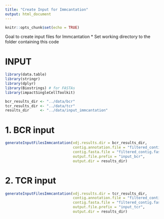 ```yaml
---
title: "Create Input for Immcantation"
output: html_document
---
```


```r
knitr::opts_chunk$set(echo = TRUE)
```


Goal to create input files for Immcantation
  * Set working directory to the folder containing this code

# INPUT
```r
library(data.table)
library(stringr)
library(dplyr)
library(Biostrings) # for FASTAs
library(impactSingleCellToolkit)
```


```r
bcr_results_dir <- "../data/bcr"
tcr_results_dir <- "../data/tcr"
results_dir     <- "../data/input_immcantation"
```


# 1. BCR input
```r
generateInputFilesImmcantation(vdj.results.dir = bcr_results_dir,
                               contig.annotation.file = "filtered_contig_annotations.csv",
                               contig.fasta.file = "filtered_contig.fasta",
                               output.file.prefix = "input_bcr",
                               output.dir = results_dir)
```

# 2. TCR input
```r
generateInputFilesImmcantation(vdj.results.dir = tcr_results_dir,
                               contig.annotation.file = "filtered_contig_annotations.csv",
                               contig.fasta.file = "filtered_contig.fasta",
                               output.file.prefix = "input_tcr",
                               output.dir = results_dir)
```